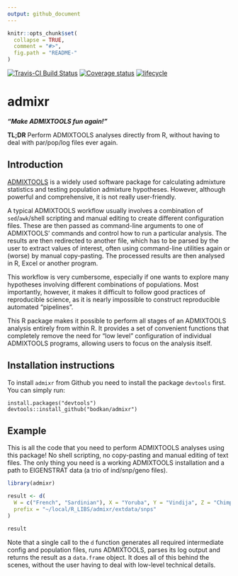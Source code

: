 ```yaml
---
output: github_document
---
```


<!-- README.md is generated from README.Rmd. Please edit that file -->

```r
knitr::opts_chunk$set(
  collapse = TRUE,
  comment = "#>",
  fig.path = "README-"
)
```

[![Travis-CI Build Status](https://travis-ci.org/bodkan/admixr.svg?branch=master)](https://travis-ci.org/bodkan/admixr) [![Coverage status](https://codecov.io/gh/bodkan/admixr/branch/master/graph/badge.svg)](https://codecov.io/github/bodkan/admixr?branch=master) [![lifecycle](https://img.shields.io/badge/lifecycle-maturing-blue.svg)](https://www.tidyverse.org/lifecycle/#maturing)

# admixr

_**"Make ADMIXTOOLS fun again!"**_

**TL;DR** Perform ADMIXTOOLS analyses directly from R, without having to
deal with par/pop/log files ever again.

## Introduction

[ADMIXTOOLS](http://www.genetics.org/content/192/3/1065) is a widely used
software package for calculating admixture statistics and testing population
admixture hypotheses. However, although powerful and comprehensive, it is not
really user-friendly.

A typical ADMIXTOOLS workflow usually involves a combination of `sed`/`awk`/shell
scripting and manual editing to create different configuration files. These are then
passed as command-line arguments to one of ADMIXTOOLS' commands and control how
to run a particular analysis. The results are then redirected to
another file, which has to be parsed by the user to extract values of interest,
often using command-line utilities again or (worse) by manual copy-pasting.
The processed results are then analysed in R, Excel or another program.

This workflow is very cumbersome, especially if one wants to explore many hypotheses
involving different combinations of populations. Most importantly, however, it
makes it difficult to follow good practices of reproducible science, as it is
nearly impossible to construct reproducible automated "pipelines".

This R package makes it possible to perform all stages of an ADMIXTOOLS
analysis entirely from within R. It provides a set of convenient functions that
completely remove the need for "low level" configuration of individual
ADMIXTOOLS programs, allowing users to focus on the analysis itself.

## Installation instructions

To install `admixr` from Github you need to install the package `devtools`
first. You can simply run:

```
install.packages("devtools")
devtools::install_github("bodkan/admixr")
```

## Example

This is all the code that you need to perform ADMIXTOOLS analyses using this
package! No shell scripting, no copy-pasting and manual editing of text files.
The only thing you need is a working ADMIXTOOLS installation and a path to
EIGENSTRAT data (a trio of ind/snp/geno files).

```r
library(admixr)

result <- d(
  W = c("French", "Sardinian"), X = "Yoruba", Y = "Vindija", Z = "Chimp",
  prefix = "~/local/R_LIBS/admixr/extdata/snps"
)

result
```

Note that a single call to the `d` function generates all required
intermediate config and population files, runs ADMIXTOOLS, parses its log
output and returns the result as a `data.frame` object. It does all of this
behind the scenes, without the user having to deal with low-level technical
details.
